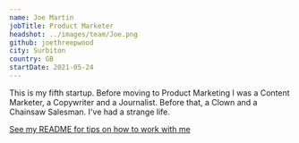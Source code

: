 ```yaml
---
name: Joe Martin
jobTitle: Product Marketer
headshot: ../images/team/Joe.png
github: joethreepwood
city: Surbiton
country: GB
startDate: 2021-05-24
---
```


This is my fifth startup. Before moving to Product Marketing I was a Content Marketer, a Copywriter and a Journalist. Before that, a Clown and a Chainsaw Salesman. I've had a strange life.

[See my README for tips on how to work with me](/handbook/company/team/joe-martin)
